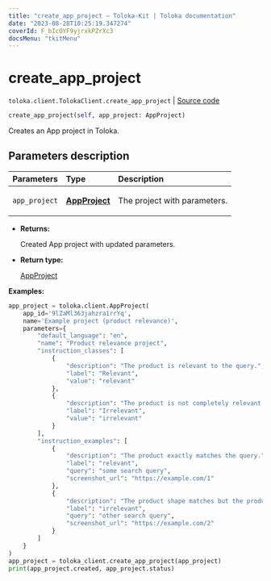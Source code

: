 ```yaml
---
title: "create_app_project — Toloka-Kit | Toloka documentation"
date: "2023-08-28T10:25:19.347274"
coverId: F_bIcOYF9yjrxkPZrXc3
docsMenu: "tkitMenu"
---
```


# create_app_project

`toloka.client.TolokaClient.create_app_project` | [Source code](https://github.com/Toloka/toloka-kit/blob/v1.2.1/src/client/__init__.py#L3835)

```python
create_app_project(self, app_project: AppProject)
```

Creates an App project in Toloka.

## Parameters description

| Parameters | Type | Description |
| :----------| :----| :-----------|
`app_project`|**[AppProject](/docs/toloka-kit/reference/toloka.client.app.AppProject)**|<p>The project with parameters.</p>

* **Returns:**

  Created App project with updated parameters.

* **Return type:**

  [AppProject](/docs/toloka-kit/reference/toloka.client.app.AppProject)

**Examples:**

```python
app_project = toloka.client.AppProject(
    app_id='9lZaMl363jahzra1rrYq',
    name='Example project (product relevance)',
    parameters={
        "default_language": "en",
        "name": "Product relevance project",
        "instruction_classes": [
            {
                "description": "The product is relevant to the query.",
                "label": "Relevant",
                "value": "relevant"
            },
            {
                "description": "The product is not completely relevant to the query.",
                "label": "Irrelevant",
                "value": "irrelevant"
            }
        ],
        "instruction_examples": [
            {
                "description": "The product exactly matches the query.",
                "label": "relevant",
                "query": "some search query",
                "screenshot_url": "https://example.com/1"
            },
            {
                "description": "The product shape matches but the product color does not.",
                "label": "irrelevant",
                "query": "other search query",
                "screenshot_url": "https://example.com/2"
            }
        ]
    }
)
app_project = toloka_client.create_app_project(app_project)
print(app_project.created, app_project.status)
```